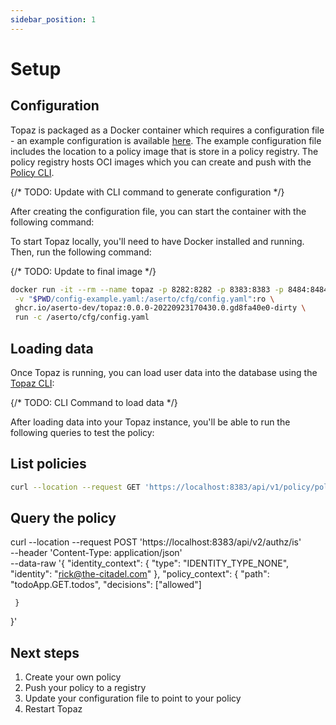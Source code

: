 ```yaml
---
sidebar_position: 1
---
```

# Setup

## Configuration

Topaz is packaged as a Docker container which requires a configuration file - an example configuration is available [here](/docs/getting-started/configuration). The example configuration file includes the location to a policy image that is store in a policy registry. The policy registry hosts OCI images which you can create and push with the [Policy CLI](https://github.com/opcr-io/policy).

{/* TODO: Update with CLI command to generate configuration */}

After creating the configuration file, you can start the container with the following command:

To start Topaz locally, you'll need to have Docker installed and running. Then, run the following command:

{/* TODO: Update to final image */}
```bash
docker run -it --rm --name topaz -p 8282:8282 -p 8383:8383 -p 8484:8484\
 -v "$PWD/config-example.yaml:/aserto/cfg/config.yaml":ro \
 ghcr.io/aserto-dev/topaz:0.0.0-20220923170430.0.gd8fa40e0-dirty \
 run -c /aserto/cfg/config.yaml
```

## Loading data

Once Topaz is running, you can load user data into the database using the [Topaz CLI](/docs/command-line-interface/topaz-cli/index):

{/* TODO: CLI Command to load data */}

After loading data into your Topaz instance, you'll be able to run the following queries to test the policy:

## List policies

```bash
curl --location --request GET 'https://localhost:8383/api/v1/policy/policies'
```

## Query the policy

curl --location --request POST 'https://localhost:8383/api/v2/authz/is' \
--header 'Content-Type: application/json' \
--data-raw '{
     "identity_context": {
          "type": "IDENTITY_TYPE_NONE",
          "identity": "rick@the-citadel.com"
     },
     "policy_context": {
          "path": "todoApp.GET.todos",
          "decisions": ["allowed"]

     }
}'



## Next steps
1. Create your own policy
2. Push your policy to a registry
3. Update your configuration file to point to your policy
4. Restart Topaz
